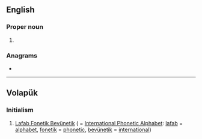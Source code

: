==English==

===Proper noun===
{{en-proper noun}}

# {{initialism of|[[London]] [[fire brigade]]|lang=en}}

===Anagrams===
* {{l|en|lbf}}

----

==Volapük==

===Initialism===
{{rfc-header|Initialism}}
{{head|vo|initialism}}

# [[Lafab Fonetik Bevünetik]] ( = [[International Phonetic Alphabet]]: [[lafab]] = [[alphabet]], [[fonetik]] = [[phonetic]], [[bevünetik]] = [[international]])